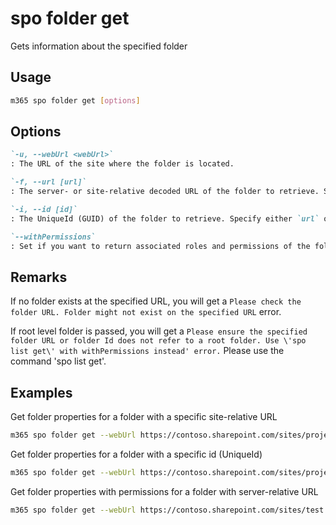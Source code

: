 
# spo folder get

Gets information about the specified folder

## Usage

```sh
m365 spo folder get [options]
```

## Options

```md definition-list
`-u, --webUrl <webUrl>`
: The URL of the site where the folder is located.

`-f, --url [url]`
: The server- or site-relative decoded URL of the folder to retrieve. Specify either `folderUrl` or `id` but not both.

`-i, --id [id]`
: The UniqueId (GUID) of the folder to retrieve. Specify either `url` or `id` but not both.

`--withPermissions`
: Set if you want to return associated roles and permissions of the folder. 
```

<Global />

## Remarks

If no folder exists at the specified URL, you will get a `Please check the folder URL. Folder might not exist on the specified URL` error.

If root level folder is passed, you will get a `Please ensure the specified folder URL or folder Id does not refer to a root folder. Use \'spo list get\' with withPermissions instead' error.` Please use the command 'spo list get'.

## Examples

Get folder properties for a folder with a specific site-relative URL

```sh
m365 spo folder get --webUrl https://contoso.sharepoint.com/sites/project-x --url "/Shared Documents"
```

Get folder properties for a folder with a specific id (UniqueId)

```sh
m365 spo folder get --webUrl https://contoso.sharepoint.com/sites/project-x --id "b2307a39-e878-458b-bc90-03bc578531d6"
```

Get folder properties with permissions for a folder with server-relative URL

```sh
m365 spo folder get --webUrl https://contoso.sharepoint.com/sites/test --url "/sites/test/Shared Documents/Test1" --withPermissions
```
